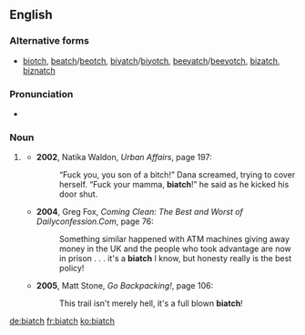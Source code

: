 ==English==

===Alternative forms===
* [[biotch]], [[beatch]]/[[beotch]], [[biyatch]]/[[biyotch]], [[beeyatch]]/[[beeyotch]], [[bizatch]], [[biznatch]]

===Pronunciation===
* {{a|US}} {{IPA|/bi.ˈɑtʃ/}}

===Noun===
{{en-noun|es}}

# {{context|pejorative|slang|[[gangsta]]}} {{alternative form of|bitch}}
#* '''2002''', Natika Waldon, ''Urban Affairs'', page 197:
#*: “Fuck you, you son of a bitch!” Dana screamed, trying to cover herself. “Fuck your mamma, '''biatch'''!” he said as he kicked his door shut.
#* '''2004''', Greg Fox, ''Coming Clean: The Best and Worst of Dailyconfession.Com'', page 76:
#*: Something similar happened with ATM machines giving away money in the UK and the people who took advantage are now in prison . . . it's a '''biatch''' I know, but honesty really is the best policy!
#* '''2005''', Matt Stone, ''Go Backpacking!'', page 106:
#*: This trail isn't merely hell, it's a full blown '''biatch'''!

[[de:biatch]]
[[fr:biatch]]
[[ko:biatch]]